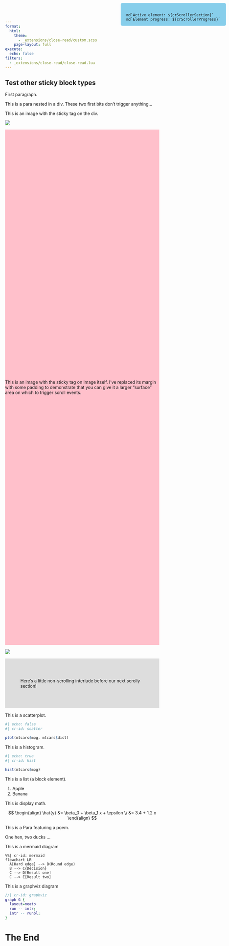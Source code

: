 ```yaml
---
format:
  html:
    theme:
      - _extensions/close-read/custom.scss
    page-layout: full
execute: 
  echo: false
filters:
  - _extensions/close-read/close-read.lua
---
```


::::{.cr-sidebar}

# Test other sticky block types

First paragraph.

::: {}
This is a para nested in a div. These two first bits don't trigger anything...
:::

[This is an image with the sticky tag on the div.]{.cr-crossfade cr-to="pink"}

:::{cr-id="pink"}
![](pink-desktop.png)
:::

:::{.cr-crossfade cr-from="pink" cr-to="blue" style="margin-block: 0; padding-block: 20svh; background-color: pink;"}
This is an image with the sticky tag on Image itself. I've replaced its margin with some padding to demonstrate that you can give it a larger "surface" area on which to trigger scroll events.
:::

![](blue-desktop.png){cr-id="blue"}

::::

::::{.column-screen-inset style="background-color: #dddddd; padding: 50px;"}
Here's a little non-scrolling interlude before our next scrolly section!
::::

::::{.cr-sidebar}

[This is a scatterplot.]{.cr-crossfade cr-to="scatter"}

```r
#| echo: false
#| cr-id: scatter

plot(mtcars$mpg, mtcars$dist)
```

[This is a histogram.]{.cr-crossfade cr-from="scatter" cr-to="hist"}

```r
#| echo: true
#| cr-id: hist

hist(mtcars$mpg)
```

[This is a list (a block element).]{.cr-crossfade cr-from="hist" cr-to="list"}

:::{cr-id="list"}
1. Apple
2. Banana
:::

[This is display math.]{.cr-crossfade cr-from="list" cr-to="displaymath"}

::: {cr-id="displaymath"}

$$
\begin{align}
\hat{y} &= \beta_0 + \beta_1 x + \epsilon \\
&= 3.4 + 1.2 x
\end{align}
$$

:::

[This is a Para featuring a poem.]{.cr-crossfade cr-from="displaymath" cr-to="oneline"}

::: {cr-id="oneline"}
One hen, two ducks ...
:::

[This is a mermaid diagram]{.cr-crossfade cr-from="oneline" cr-to="mermaid"}

```mermaid
%%| cr-id: mermaid
flowchart LR
  A[Hard edge] --> B(Round edge)
  B --> C{Decision}
  C --> D[Result one]
  C --> E[Result two]
```

[This is a graphviz diagram]{.cr-crossfade cr-from="mermaid" cr-to="graphviz"}

```dot
//| cr-id: graphviz
graph G {
  layout=neato
  run -- intr;
  intr -- runbl;
}
```

:::

# The End


:::{.counter style="position: fixed; top: 10px; right: 10px; background-color: skyblue; border-radius: 5px; padding: 18px 18px 0 18px;"}
```ojs
md`Active element: ${crScrollerSection}`
md`Element progress: ${crScrollerProgress}`
```
:::